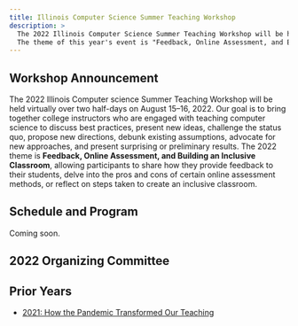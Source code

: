 ```yaml
---
title: Illinois Computer Science Summer Teaching Workshop
description: >
  The 2022 Illinois Computer Science Summer Teaching Workshop will be held virtually over two half days on 8/15 (Monday) and 8/16 (Tuesday) 2022.
  The theme of this year's event is "Feedback, Online Assessment, and Building an Inclusive Classroom".
---
```


<Logo2022 />

## Workshop Announcement

The 2022 Illinois Computer science Summer Teaching Workshop will be held virtually over two half-days on August 15–16, 2022.
Our goal is to bring together college instructors who are engaged with teaching computer science to discuss best practices, present new ideas, challenge the status quo, propose new directions, debunk existing assumptions, advocate for new approaches, and present surprising or preliminary results.
The 2022 theme is **Feedback, Online Assessment, and Building an Inclusive Classroom**, allowing participants to share how they provide feedback to their students, delve into the pros and cons of certain online assessment methods, or reflect on steps taken to create an inclusive classroom.

## Schedule and Program

Coming soon.

## 2022 Organizing Committee

<OrganizingCommittee2022 />

## Prior Years

* [2021: How the Pandemic Transformed Our Teaching](/2021)

